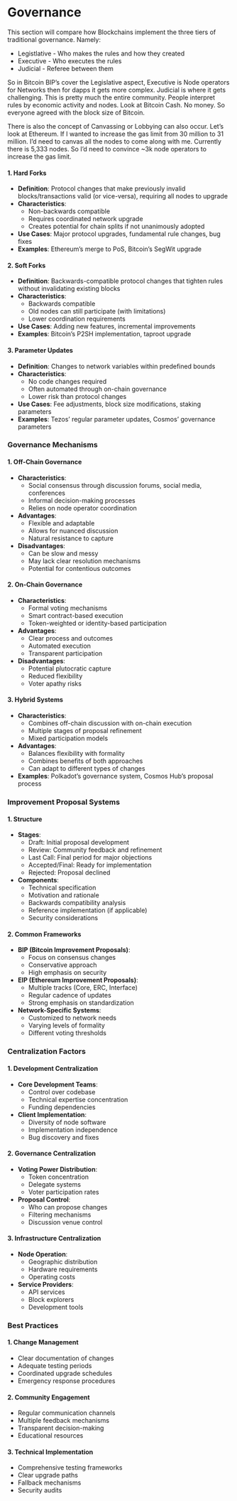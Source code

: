 # Governance

This section will compare how Blockchains implement the three tiers of traditional governance. Namely:

* Legistlative - Who makes the rules and how they created
* Executive - Who executes the rules
* Judicial - Referee between them

So in Bitcoin BIP's cover the Legislative aspect, Executive is Node operators for Networks then for dapps it gets more complex. Judicial is where it gets challenging. This is pretty much the entire community. People interpret rules by economic activity and nodes. Look at Bitcoin Cash. No money. So everyone agreed with the block size of Bitcoin. 

There is also the concept of Canvassing or Lobbying can also occur. Let's look at Ethereum. If I wanted to increase the gas limit from 30 million to 31 million. I'd need to canvas all the nodes to come along with me. Currently there is 5,333 nodes. So I'd need to convince ~3k node operators to increase the gas limit.

#### 1. Hard Forks
- **Definition**: Protocol changes that make previously invalid blocks/transactions valid (or vice-versa), requiring all nodes to upgrade
- **Characteristics**:
  - Non-backwards compatible
  - Requires coordinated network upgrade
  - Creates potential for chain splits if not unanimously adopted
- **Use Cases**: Major protocol upgrades, fundamental rule changes, bug fixes
- **Examples**: Ethereum's merge to PoS, Bitcoin's SegWit upgrade

#### 2. Soft Forks
- **Definition**: Backwards-compatible protocol changes that tighten rules without invalidating existing blocks
- **Characteristics**:
  - Backwards compatible
  - Old nodes can still participate (with limitations)
  - Lower coordination requirements
- **Use Cases**: Adding new features, incremental improvements
- **Examples**: Bitcoin's P2SH implementation, taproot upgrade

#### 3. Parameter Updates
- **Definition**: Changes to network variables within predefined bounds
- **Characteristics**:
  - No code changes required
  - Often automated through on-chain governance
  - Lower risk than protocol changes
- **Use Cases**: Fee adjustments, block size modifications, staking parameters
- **Examples**: Tezos' regular parameter updates, Cosmos' governance parameters

### Governance Mechanisms

#### 1. Off-Chain Governance
- **Characteristics**:
  - Social consensus through discussion forums, social media, conferences
  - Informal decision-making processes
  - Relies on node operator coordination
- **Advantages**:
  - Flexible and adaptable
  - Allows for nuanced discussion
  - Natural resistance to capture
- **Disadvantages**:
  - Can be slow and messy
  - May lack clear resolution mechanisms
  - Potential for contentious outcomes

#### 2. On-Chain Governance
- **Characteristics**:
  - Formal voting mechanisms
  - Smart contract-based execution
  - Token-weighted or identity-based participation
- **Advantages**:
  - Clear process and outcomes
  - Automated execution
  - Transparent participation
- **Disadvantages**:
  - Potential plutocratic capture
  - Reduced flexibility
  - Voter apathy risks

#### 3. Hybrid Systems
- **Characteristics**:
  - Combines off-chain discussion with on-chain execution
  - Multiple stages of proposal refinement
  - Mixed participation models
- **Advantages**:
  - Balances flexibility with formality
  - Combines benefits of both approaches
  - Can adapt to different types of changes
- **Examples**: Polkadot's governance system, Cosmos Hub's proposal process

### Improvement Proposal Systems

#### 1. Structure
- **Stages**:
  - Draft: Initial proposal development
  - Review: Community feedback and refinement
  - Last Call: Final period for major objections
  - Accepted/Final: Ready for implementation
  - Rejected: Proposal declined
- **Components**:
  - Technical specification
  - Motivation and rationale
  - Backwards compatibility analysis
  - Reference implementation (if applicable)
  - Security considerations

#### 2. Common Frameworks
- **BIP (Bitcoin Improvement Proposals)**:
  - Focus on consensus changes
  - Conservative approach
  - High emphasis on security
- **EIP (Ethereum Improvement Proposals)**:
  - Multiple tracks (Core, ERC, Interface)
  - Regular cadence of updates
  - Strong emphasis on standardization
- **Network-Specific Systems**:
  - Customized to network needs
  - Varying levels of formality
  - Different voting thresholds

### Centralization Factors

#### 1. Development Centralization
- **Core Development Teams**:
  - Control over codebase
  - Technical expertise concentration
  - Funding dependencies
- **Client Implementation**:
  - Diversity of node software
  - Implementation independence
  - Bug discovery and fixes

#### 2. Governance Centralization
- **Voting Power Distribution**:
  - Token concentration
  - Delegate systems
  - Voter participation rates
- **Proposal Control**:
  - Who can propose changes
  - Filtering mechanisms
  - Discussion venue control

#### 3. Infrastructure Centralization
- **Node Operation**:
  - Geographic distribution
  - Hardware requirements
  - Operating costs
- **Service Providers**:
  - API services
  - Block explorers
  - Development tools

### Best Practices

#### 1. Change Management
- Clear documentation of changes
- Adequate testing periods
- Coordinated upgrade schedules
- Emergency response procedures

#### 2. Community Engagement
- Regular communication channels
- Multiple feedback mechanisms
- Transparent decision-making
- Educational resources

#### 3. Technical Implementation
- Comprehensive testing frameworks
- Clear upgrade paths
- Fallback mechanisms
- Security audits
